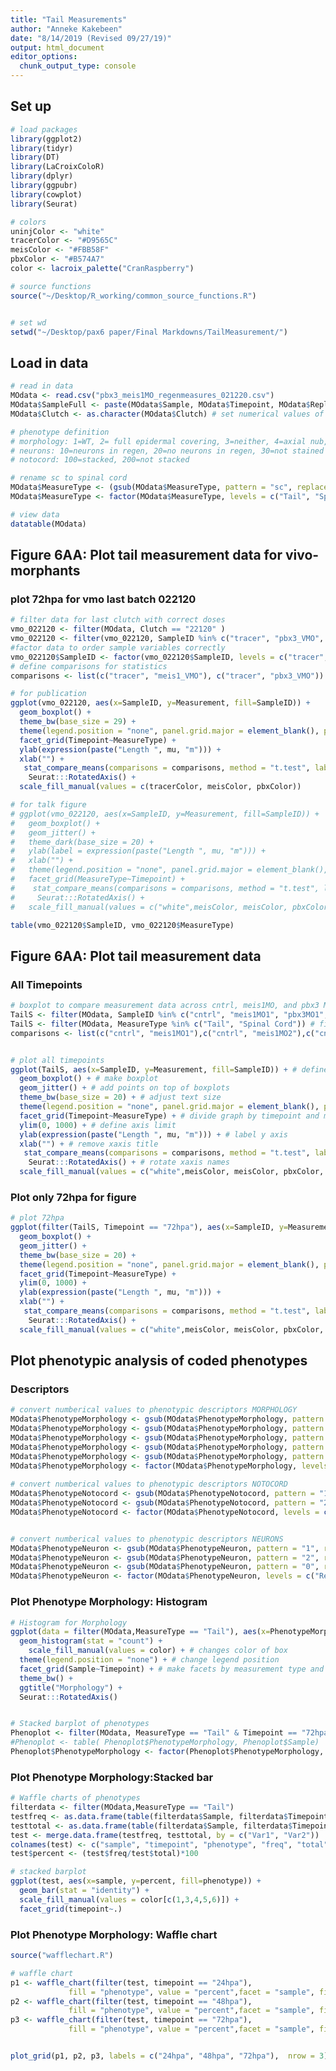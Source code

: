 ```yaml
---
title: "Tail Measurements"
author: "Anneke Kakebeen"
date: "8/14/2019 (Revised 09/27/19)"
output: html_document
editor_options: 
  chunk_output_type: console
---
```


## Set up 
```r

# load packages 
library(ggplot2)
library(tidyr)
library(DT)
library(LaCroixColoR)
library(dplyr)
library(ggpubr)
library(cowplot)
library(Seurat)

# colors 
uninjColor <- "white"
tracerColor <- "#D9565C"
meisColor <- "#FBB58F"
pbxColor <- "#B574A7"
color <- lacroix_palette("CranRaspberry")

# source functions
source("~/Desktop/R_working/common_source_functions.R")


# set wd
setwd("~/Desktop/pax6 paper/Final Markdowns/TailMeasurement/")

```

## Load in data
```r

# read in data
MOdata <- read.csv("pbx3_meis1MO_regenmeasures_021220.csv")
MOdata$SampleFull <- paste(MOdata$Sample, MOdata$Timepoint, MOdata$Replicate, MOdata$Clutch, sep = ".") # make column with sampleID
MOdata$Clutch <- as.character(MOdata$Clutch) # set numerical values of clutch as a character 

# phenotype definition
# morphology: 1=WT, 2= full epidermal covering, 3=neither, 4=axial nub, 5=axial no fin
# neurons: 10=neurons in regen, 20=no neurons in regen, 30=not stained
# notocord: 100=stacked, 200=not stacked

# rename sc to spinal cord
MOdata$MeasureType <- (gsub(MOdata$MeasureType, pattern = "sc", replacement = "Spinal Cord"))
MOdata$MeasureType <- factor(MOdata$MeasureType, levels = c("Tail", "Spinal Cord", "Spinal Cord_width")) # factor measurement type for plot 

# view data
datatable(MOdata)

```


## Figure 6AA: Plot tail measurement data for vivo-morphants
### plot 72hpa for vmo last batch 022120
```r

# filter data for last clutch with correct doses
vmo_022120 <- filter(MOdata, Clutch == "22120" )
vmo_022120 <- filter(vmo_022120, SampleID %in% c("tracer", "pbx3_VMO", "meis1_VMO"))
#factor data to order sample variables correctly
vmo_022120$SampleID <- factor(vmo_022120$SampleID, levels = c("tracer", "meis1_VMO", "pbx3_VMO"))
# define comparisons for statistics
comparisons <- list(c("tracer", "meis1_VMO"), c("tracer", "pbx3_VMO")) # define comparisons for statistics

# for publication
ggplot(vmo_022120, aes(x=SampleID, y=Measurement, fill=SampleID)) +
  geom_boxplot() +
  theme_bw(base_size = 29) +
  theme(legend.position = "none", panel.grid.major = element_blank(), panel.grid.minor = element_blank(), axis.text.x = element_text(colour = "black"), axis.text.y = element_text(colour = "black"), strip.background =element_rect(fill="white")) +
  facet_grid(Timepoint~MeasureType) +
  ylab(expression(paste("Length ", mu, "m"))) +
  xlab("") +
   stat_compare_means(comparisons = comparisons, method = "t.test", label = "p.signif") +
    Seurat:::RotatedAxis() +
  scale_fill_manual(values = c(tracerColor, meisColor, pbxColor))

# for talk figure
# ggplot(vmo_022120, aes(x=SampleID, y=Measurement, fill=SampleID)) +
#   geom_boxplot() +
#   geom_jitter() +
#   theme_dark(base_size = 20) +
#   ylab(label = expression(paste("Length ", mu, "m"))) +
#   xlab("") +
#   theme(legend.position = "none", panel.grid.major = element_blank(), panel.grid.minor = element_blank(), axis.text.x = element_text(colour = "white"), axis.text.y = element_text(colour = "white"), axis.title.y = element_text(colour = "white"), plot.background = element_rect(fill = "black")) +
#   facet_grid(MeasureType~Timepoint) +
#    stat_compare_means(comparisons = comparisons, method = "t.test", label = "p.signif") +
#     Seurat:::RotatedAxis() +
#   scale_fill_manual(values = c("white",meisColor, meisColor, pbxColor, pbxColor))

table(vmo_022120$SampleID, vmo_022120$MeasureType)

```


## Figure 6AA: Plot tail measurement data
### All Timepoints
```r

# boxplot to compare measurement data across cntrl, meis1MO, and pbx3 MO 
TailS <- filter(MOdata, SampleID %in% c("cntrl", "meis1MO1", "pbx3MO1", "meis1MO2", "pbx3MO2"))
TailS <- filter(MOdata, MeasureType %in% c("Tail", "Spinal Cord")) # filter table for only tail and spinal cord measurements
comparisons <- list(c("cntrl", "meis1MO1"),c("cntrl", "meis1MO2"),c("cntrl", "pbx3MO1"),c("cntrl", "pbx3MO2")) # define comparisons for statistics


# plot all timepoints
ggplot(TailS, aes(x=SampleID, y=Measurement, fill=SampleID)) + # define dataframe and paramters
  geom_boxplot() + # make boxplot
  geom_jitter() + # add points on top of boxplots
  theme_bw(base_size = 20) + # adjust text size
  theme(legend.position = "none", panel.grid.major = element_blank(), panel.grid.minor = element_blank()) + # adjust graph look (remove gridlines)
  facet_grid(Timepoint~MeasureType) + # divide graph by timepoint and measurement type
  ylim(0, 1000) + # define axis limit
  ylab(expression(paste("Length ", mu, "m"))) + # label y axis
  xlab("") + # remove xaxis title
   stat_compare_means(comparisons = comparisons, method = "t.test", label.y = c(750, 825, 900, 970), label = "p.signif") + # add statistical test
    Seurat:::RotatedAxis() + # rotate xaxis names
  scale_fill_manual(values = c("white",meisColor, meisColor, pbxColor, pbxColor, "white",meisColor, meisColor, pbxColor, pbxColor, "white",meisColor, meisColor, pbxColor, pbxColor)) # call fill colors


```

### Plot only 72hpa for figure
```r

# plot 72hpa
ggplot(filter(TailS, Timepoint == "72hpa"), aes(x=SampleID, y=Measurement, fill=SampleID)) +
  geom_boxplot() +
  geom_jitter() +
  theme_bw(base_size = 20) +
  theme(legend.position = "none", panel.grid.major = element_blank(), panel.grid.minor = element_blank(), axis.text.x = element_text(colour = "black"), axis.text.y = element_text(colour = "black")) +
  facet_grid(Timepoint~MeasureType) +
  ylim(0, 1000) +
  ylab(expression(paste("Length ", mu, "m"))) +
  xlab("") +
   stat_compare_means(comparisons = comparisons, method = "t.test", label.y = c(750, 825, 900, 975), label = "p.signif") +
    Seurat:::RotatedAxis() +
  scale_fill_manual(values = c("white",meisColor, meisColor, pbxColor, pbxColor, "white",meisColor, meisColor, pbxColor, pbxColor, "white",meisColor, meisColor, pbxColor, pbxColor))


```


## Plot phenotypic analysis of coded phenotypes
### Descriptors
```r

# convert numberical values to phenotypic descriptors MORPHOLOGY
MOdata$PhenotypeMorphology <- gsub(MOdata$PhenotypeMorphology, pattern = "1", replacement = "Wild-type") 
MOdata$PhenotypeMorphology <- gsub(MOdata$PhenotypeMorphology, pattern = "2", replacement = "FinCoverage")
MOdata$PhenotypeMorphology <- gsub(MOdata$PhenotypeMorphology, pattern = "3", replacement = "Other")
MOdata$PhenotypeMorphology <- gsub(MOdata$PhenotypeMorphology, pattern = "4", replacement = "AxialNub")
MOdata$PhenotypeMorphology <- gsub(MOdata$PhenotypeMorphology, pattern = "5", replacement = "AxialSpike(SansFin)")
MOdata$PhenotypeMorphology <- factor(MOdata$PhenotypeMorphology, levels = c("Wild-type", "AxialNub", "FinCoverage", "AxialSpike(SansFin)", "Other"))
  
# convert numberical values to phenotypic descriptors NOTOCORD
MOdata$PhenotypeNotocord <- gsub(MOdata$PhenotypeNotocord, pattern = "1", replacement = "Stacked") 
MOdata$PhenotypeNotocord <- gsub(MOdata$PhenotypeNotocord, pattern = "2", replacement = "NotStacked")
MOdata$PhenotypeNotocord <- factor(MOdata$PhenotypeNotocord, levels = c("Stacked", "NotStacked"))


# convert numberical values to phenotypic descriptors NEURONS
MOdata$PhenotypeNeuron <- gsub(MOdata$PhenotypeNeuron, pattern = "1", replacement = "Regen") 
MOdata$PhenotypeNeuron <- gsub(MOdata$PhenotypeNeuron, pattern = "2", replacement = "NotInRegen")
MOdata$PhenotypeNeuron <- gsub(MOdata$PhenotypeNeuron, pattern = "0", replacement = "NoStain")
MOdata$PhenotypeNeuron <- factor(MOdata$PhenotypeNeuron, levels = c("Regen", "NotInRegen", "NoStain"))

```

### Plot Phenotype Morphology: Histogram
```r

# Histogram for Morphology
ggplot(data = filter(MOdata,MeasureType == "Tail"), aes(x=PhenotypeMorphology, fill=PhenotypeMorphology)) +
  geom_histogram(stat = "count") +
    scale_fill_manual(values = color) + # changes color of box 
  theme(legend.position = "none") + # change legend position
  facet_grid(Sample~Timepoint) + # make facets by measurement type and timepoint
  theme_bw() +
  ggtitle("Morphology") +
  Seurat:::RotatedAxis()


# Stacked barplot of phenotypes
Phenoplot <- filter(MOdata, MeasureType == "Tail" & Timepoint == "72hpa")
#Phenoplot <- table( Phenoplot$PhenotypeMorphology, Phenoplot$Sample)
Phenoplot$PhenotypeMorphology <- factor(Phenoplot$PhenotypeMorphology, levels = c("Wild-type", "AxialNub", "FinCoverage", "AxialSpike(SansFin)", "Other"))

```


### Plot Phenotype Morphology:Stacked bar
```r
# Waffle charts of phenotypes
filterdata <- filter(MOdata,MeasureType == "Tail")
testfreq <- as.data.frame(table(filterdata$Sample, filterdata$Timepoint, filterdata$PhenotypeMorphology))
testtotal <- as.data.frame(table(filterdata$Sample, filterdata$Timepoint))
test <- merge.data.frame(testfreq, testtotal, by = c("Var1", "Var2"))
colnames(test) <- c("sample", "timepoint", "phenotype", "freq", "total")
test$percent <- (test$freq/test$total)*100

# stacked barplot
ggplot(test, aes(x=sample, y=percent, fill=phenotype)) +
  geom_bar(stat = "identity") +
  scale_fill_manual(values = color[c(1,3,4,5,6)]) +
  facet_grid(timepoint~.)
```

### Plot Phenotype Morphology: Waffle chart
```r
source("wafflechart.R")

# waffle chart
p1 <- waffle_chart(filter(test, timepoint == "24hpa"), 
             fill = "phenotype", value = "percent",facet = "sample", fill_colors = color[c(1,3,4,5,6)]) 
p2 <- waffle_chart(filter(test, timepoint == "48hpa"), 
             fill = "phenotype", value = "percent",facet = "sample", fill_colors = color[c(1,3,4,5,6)]) 
p3 <- waffle_chart(filter(test, timepoint == "72hpa"), 
             fill = "phenotype", value = "percent",facet = "sample", fill_colors = color[c(1,3,4,5,6)]) 


plot_grid(p1, p2, p3, labels = c("24hpa", "48hpa", "72hpa"),  nrow = 3)



```